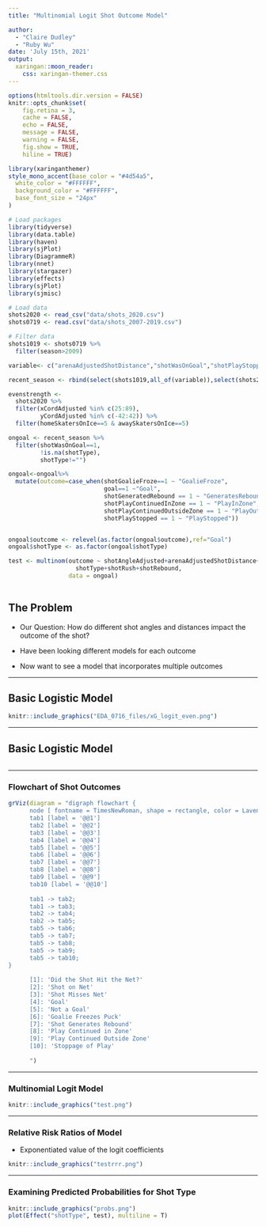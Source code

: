 ```yaml
---
title: "Multinomial Logit Shot Outcome Model"

author: 
  - "Claire Dudley"
  - "Ruby Wu" 
date: 'July 15th, 2021'
output: 
  xaringan::moon_reader:
    css: xaringan-themer.css
---
```


```r
options(htmltools.dir.version = FALSE)
knitr::opts_chunk$set(
    fig.retina = 3,
    cache = FALSE,
    echo = FALSE,
    message = FALSE,
    warning = FALSE,
    fig.show = TRUE,
    hiline = TRUE)
```

```r
library(xaringanthemer)
style_mono_accent(base_color = "#4d54a5",
  white_color = "#FFFFFF",
  background_color = "#FFFFFF",
  base_font_size = "24px"
)
```

```r
# Load packages
library(tidyverse)
library(data.table)
library(haven)
library(sjPlot)
library(DiagrammeR)
library(nnet)
library(stargazer)
library(effects)
library(sjPlot)
library(sjmisc)

# Load data
shots2020 <- read_csv("data/shots_2020.csv")
shots0719 <- read.csv("data/shots_2007-2019.csv")

# Filter data
shots1019 <- shots0719 %>% 
  filter(season>2009)

variable<- c("arenaAdjustedShotDistance","shotWasOnGoal","shotPlayStopped","shotAngle","shotGoalieFroze","shotPlayContinuedInZone","shotPlayContinuedOutsideZone","awaySkatersOnIce","homeSkatersOnIce","season","shotAngleAdjusted","arenaAdjustedShotDistance","goal","shotGeneratedRebound", "xCordAdjusted", "yCordAdjusted","shotType","shotRush","shotRebound")

recent_season <- rbind(select(shots1019,all_of(variable)),select(shots2020,all_of(variable)))

evenstrength <- 
  shots2020 %>% 
  filter(xCordAdjusted %in% c(25:89),
         yCordAdjusted %in% c(-42:42)) %>% 
  filter(homeSkatersOnIce==5 & awaySkatersOnIce==5)

ongoal <- recent_season %>% 
  filter(shotWasOnGoal==1,
         !is.na(shotType),
         shotType!="")

ongoal<-ongoal%>% 
  mutate(outcome=case_when(shotGoalieFroze==1 ~ "GoalieFroze",
                           goal==1 ~"Goal",
                           shotGeneratedRebound == 1 ~ "GeneratesRebound",
                           shotPlayContinuedInZone == 1 ~ "PlayInZone",
                           shotPlayContinuedOutsideZone == 1 ~ "PlayOutsideZone",
                           shotPlayStopped == 1 ~ "PlayStopped"))


ongoal$outcome <- relevel(as.factor(ongoal$outcome),ref="Goal")
ongoal$shotType <- as.factor(ongoal$shotType)

test <- multinom(outcome ~ shotAngleAdjusted+arenaAdjustedShotDistance+
                   shotType+shotRush+shotRebound,
                 data = ongoal)
  
```


## The Problem

* <p> Our Question: How do different shot angles and distances impact the outcome of the shot? </p>
* <p> Have been looking different models for each outcome </p>
* <p> Now want to see a model that incorporates multiple outcomes </p>

---

## Basic Logistic Model

```r
knitr::include_graphics("EDA_0716_files/xG_logit_even.png")
```

---

## Basic Logistic Model

```r

```

---





### Flowchart of Shot Outcomes

```r
grViz(diagram = "digraph flowchart {
      node [ fontname = TimesNewRoman, shape = rectangle, color = Lavender, style = filled]
      tab1 [label = '@@1']
      tab2 [label = '@@2']
      tab3 [label = '@@3']
      tab4 [label = '@@4']
      tab5 [label = '@@5']
      tab6 [label = '@@6']
      tab7 [label = '@@7']
      tab8 [label = '@@8']
      tab9 [label = '@@9']
      tab10 [label = '@@10']
      
      tab1 -> tab2;
      tab1 -> tab3;
      tab2 -> tab4;
      tab2 -> tab5;
      tab5 -> tab6;
      tab5 -> tab7;
      tab5 -> tab8;
      tab5 -> tab9;
      tab5 -> tab10;
}
      
      [1]: 'Did the Shot Hit the Net?'
      [2]: 'Shot on Net'
      [3]: 'Shot Misses Net'
      [4]: 'Goal'
      [5]: 'Not a Goal'
      [6]: 'Goalie Freezes Puck'
      [7]: 'Shot Generates Rebound'
      [8]: 'Play Continued in Zone'
      [9]: 'Play Continued Outside Zone'
      [10]: 'Stoppage of Play'
      
      ")
```

---

### Multinomial Logit Model

```r
knitr::include_graphics("test.png")
```

---

### Relative Risk Ratios of Model

* Exponentiated value of the logit coefficients

```r
knitr::include_graphics("testrrr.png")
```


---

### Examining Predicted Probabilities for Shot Type

```r
knitr::include_graphics("probs.png")
plot(Effect("shotType", test), multiline = T) 

```













